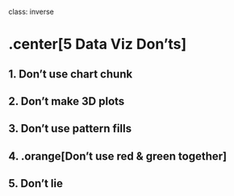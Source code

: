 
class: inverse

# .center[5 Data Viz Don'ts]

## 1. Don't use chart chunk
## 2. Don't make 3D plots
## 3. Don't use pattern fills
## 4. .orange[Don't use red & green together]
## 5. Don't lie
